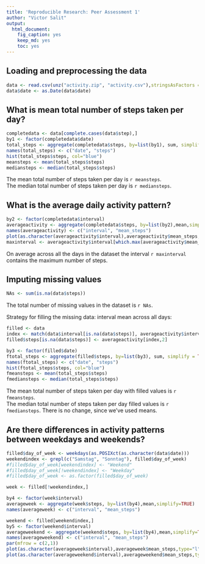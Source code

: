 ```yaml
---
title: 'Reproducible Research: Peer Assessment 1'
author: "Victor Salit"
output:
  html_document:
    fig_caption: yes
    keep_md: yes
    toc: yes
---
```



## Loading and preprocessing the data
```r
data <- read.csv(unz("activity.zip", "activity.csv"),stringsAsFactors = FALSE)
data$date <- as.Date(data$date)
```


## What is mean total number of steps taken per day?
```r
completedata <- data[complete.cases(data$step),]
by1 <- factor(completedata$date)
total_steps <- aggregate(completedata$steps, by=list(by1), sum, simplify = TRUE)
names(total_steps) <- c("date", "steps")
hist(total_steps$steps, col="blue")
meansteps <- mean(total_steps$steps)
mediansteps <- median(total_steps$steps)
```
The mean total number of steps taken per day is `r meansteps`.  
The median total number of steps taken per day is `r mediansteps`.

## What is the average daily activity pattern?
```r
by2 <- factor(completedata$interval)
averageactivity <- aggregate(completedata$steps, by=list(by2),mean,simplify=TRUE)
names(averageactivity) <- c("interval", "mean_steps")
plot(as.character(averageactivity$interval),averageactivity$mean_steps,type="l")
maxinterval <- averageactivity$interval[which.max(averageactivity$mean_steps)]
```
On average across all the days in the dataset the interval `r maxinterval` contains the maximum number of steps.

## Imputing missing values
```r
NAs <- sum(is.na(data$steps))
```
The total number of missing values in the dataset is `r NAs`.  

Strategy for filling the missing data: interval mean across all days:
```r
filled <- data
index <- match(data$interval[is.na(data$steps)], averageactivity$interval)
filled$steps[is.na(data$steps)] <- averageactivity[index,2]
```

```r
by3 <- factor(filled$date)
ftotal_steps <- aggregate(filled$steps, by=list(by3), sum, simplify = TRUE)
names(ftotal_steps) <- c("date", "steps")
hist(ftotal_steps$steps, col="blue")
fmeansteps <- mean(total_steps$steps)
fmediansteps <- median(total_steps$steps)
```
The mean total number of steps taken per day with filled values is `r fmeansteps`.  
The median total number of steps taken per day filled values is `r fmediansteps`.
There is no change, since we've used means.

## Are there differences in activity patterns between weekdays and weekends?
```r

filled$day_of_week <- weekdays(as.POSIXct(as.character(data$date)))
weekendindex <- grepl(c("Samstag", "Sonntag"), filled$day_of_week)
#filled$day_of_week[weekendindex] <- "Weekend"
#filled$day_of_week[!weekendindex] <- "Weekday"
#filled$day_of_week <- as.factor(filled$day_of_week)

week <- filled[!weekendindex,]

by4 <- factor(week$interval)
averageweek <- aggregate(week$steps, by=list(by4),mean,simplify=TRUE)
names(averageweek) <- c("interval", "mean_steps")

weekend <- filled[weekendindex,]
by5 <- factor(weekend$interval)
averageweekend <- aggregate(weekend$steps, by=list(by4),mean,simplify=TRUE)
names(averageweekend) <- c("interval", "mean_steps")
par(mfrow = c(2,1))
plot(as.character(averageweek$interval),averageweek$mean_steps,type="l")
plot(as.character(averageweekend$interval),averageweekend$mean_steps,type="l")


```

